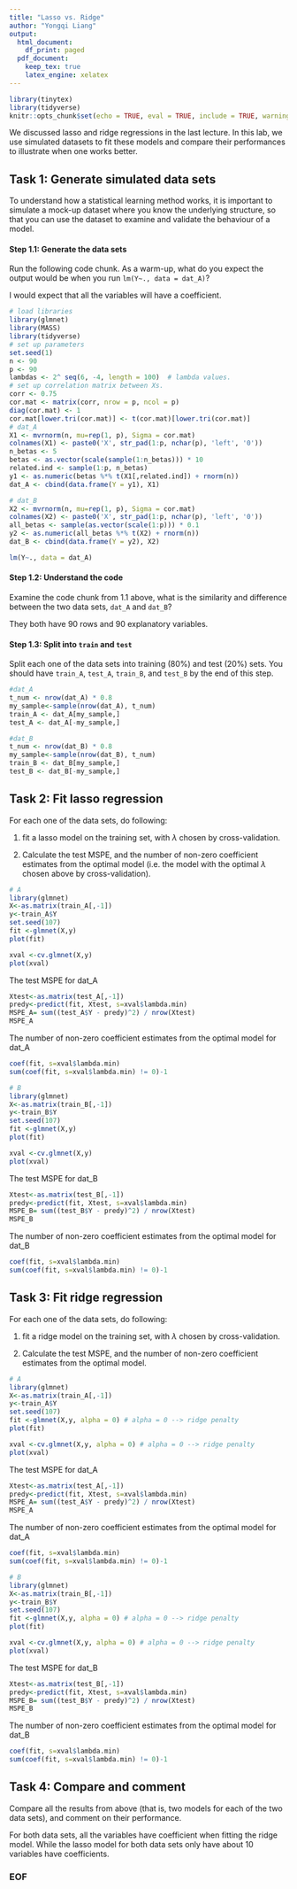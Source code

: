 ---
title: "Lasso vs. Ridge"
author: "Yongqi Liang"
output:
  html_document:
    df_print: paged
  pdf_document:
    keep_tex: true
    latex_engine: xelatex
---

```{r setup, include=FALSE}
library(tinytex)
library(tidyverse)
knitr::opts_chunk$set(echo = TRUE, eval = TRUE, include = TRUE, warning = FALSE, message = FALSE)
```

We discussed lasso and ridge regressions in the last lecture. In this lab, we use simulated datasets to fit these models and compare their performances to illustrate when one works better. 

## Task 1: Generate simulated data sets

To understand how a statistical learning method works, it is important to simulate a mock-up dataset where you know the underlying structure, so that you can use the dataset to examine and validate the behaviour of a model.

#### Step 1.1: Generate the data sets

Run the following code chunk. As a warm-up, what do you expect the output would be when you run `lm(Y~., data = dat_A)`?

I would expect that all the variables will have a coefficient.

```{r}
# load libraries
library(glmnet)
library(MASS)
library(tidyverse)
# set up parameters
set.seed(1) 
n <- 90  
p <- 90  
lambdas <- 2^ seq(6, -4, length = 100)  # lambda values.
# set up correlation matrix between Xs.
corr <- 0.75
cor.mat <- matrix(corr, nrow = p, ncol = p)
diag(cor.mat) <- 1
cor.mat[lower.tri(cor.mat)] <- t(cor.mat)[lower.tri(cor.mat)]
# dat_A
X1 <- mvrnorm(n, mu=rep(1, p), Sigma = cor.mat)
colnames(X1) <- paste0('X', str_pad(1:p, nchar(p), 'left', '0'))
n_betas <- 5
betas <- as.vector(scale(sample(1:n_betas))) * 10
related.ind <- sample(1:p, n_betas)
y1 <- as.numeric(betas %*% t(X1[,related.ind]) + rnorm(n))
dat_A <- cbind(data.frame(Y = y1), X1)

# dat_B
X2 <- mvrnorm(n, mu=rep(1, p), Sigma = cor.mat)
colnames(X2) <- paste0('X', str_pad(1:p, nchar(p), 'left', '0'))
all_betas <- sample(as.vector(scale(1:p))) * 0.1
y2 <- as.numeric(all_betas %*% t(X2) + rnorm(n))
dat_B <- cbind(data.frame(Y = y2), X2)

lm(Y~., data = dat_A)
```

#### Step 1.2: Understand the code

Examine the code chunk from 1.1 above, what is the similarity and difference between the two data sets, `dat_A` and `dat_B`?

They both have 90 rows and 90 explanatory variables.

#### Step 1.3: Split into `train` and `test`

Split each one of the data sets into training (80%) and test (20%) sets. You should have `train_A`, `test_A`, `train_B`, and `test_B` by the end of this step. 
```{r}
#dat_A
t_num <- nrow(dat_A) * 0.8
my_sample<-sample(nrow(dat_A), t_num)
train_A <- dat_A[my_sample,]
test_A <- dat_A[-my_sample,]

#dat_B
t_num <- nrow(dat_B) * 0.8
my_sample<-sample(nrow(dat_B), t_num)
train_B <- dat_B[my_sample,]
test_B <- dat_B[-my_sample,]
```


## Task 2: Fit lasso regression

For each one of the data sets, do following:

   1. fit a lasso model on the training set, with $\lambda$ chosen by cross-validation. 
   
   2. Calculate the test MSPE, and the number of non-zero coefficient estimates from the optimal model (i.e. the model with the optimal $\lambda$ chosen above by cross-validation).
```{r}
# A
library(glmnet)
X<-as.matrix(train_A[,-1])
y<-train_A$Y
set.seed(107) 
fit <-glmnet(X,y)
plot(fit)

xval <-cv.glmnet(X,y)
plot(xval)
```

The test MSPE for dat_A
```{r}
Xtest<-as.matrix(test_A[,-1])
predy<-predict(fit, Xtest, s=xval$lambda.min)
MSPE_A= sum((test_A$Y - predy)^2) / nrow(Xtest)
MSPE_A
```

The number of non-zero coefficient estimates from the optimal model for dat_A
```{r}
coef(fit, s=xval$lambda.min)
sum(coef(fit, s=xval$lambda.min) != 0)-1
```

```{r}
# B
library(glmnet)
X<-as.matrix(train_B[,-1])
y<-train_B$Y
set.seed(107) 
fit <-glmnet(X,y)
plot(fit)

xval <-cv.glmnet(X,y)
plot(xval)
```

The test MSPE for dat_B
```{r}
Xtest<-as.matrix(test_B[,-1])
predy<-predict(fit, Xtest, s=xval$lambda.min)
MSPE_B= sum((test_B$Y - predy)^2) / nrow(Xtest)
MSPE_B
```

The number of non-zero coefficient estimates from the optimal model for dat_B
```{r}
coef(fit, s=xval$lambda.min)
sum(coef(fit, s=xval$lambda.min) != 0)-1
```
   
## Task 3: Fit ridge regression

For each one of the data sets, do following:

   1. fit a ridge model on the training set, with $\lambda$ chosen by cross-validation. 
   
   2. Calculate the test MSPE, and the number of non-zero coefficient estimates from the optimal model.
```{r}
# A
library(glmnet)
X<-as.matrix(train_A[,-1])
y<-train_A$Y
set.seed(107) 
fit <-glmnet(X,y, alpha = 0) # alpha = 0 --> ridge penalty
plot(fit)

xval <-cv.glmnet(X,y, alpha = 0) # alpha = 0 --> ridge penalty
plot(xval)
```

The test MSPE for dat_A
```{r}
Xtest<-as.matrix(test_A[,-1])
predy<-predict(fit, Xtest, s=xval$lambda.min)
MSPE_A= sum((test_A$Y - predy)^2) / nrow(Xtest)
MSPE_A
```

The number of non-zero coefficient estimates from the optimal model for dat_A
```{r}
coef(fit, s=xval$lambda.min)
sum(coef(fit, s=xval$lambda.min) != 0)-1
```

```{r}
# B
library(glmnet)
X<-as.matrix(train_B[,-1])
y<-train_B$Y
set.seed(107) 
fit <-glmnet(X,y, alpha = 0) # alpha = 0 --> ridge penalty
plot(fit)

xval <-cv.glmnet(X,y, alpha = 0) # alpha = 0 --> ridge penalty
plot(xval)
```

The test MSPE for dat_B
```{r}
Xtest<-as.matrix(test_B[,-1])
predy<-predict(fit, Xtest, s=xval$lambda.min)
MSPE_B= sum((test_B$Y - predy)^2) / nrow(Xtest)
MSPE_B
```

The number of non-zero coefficient estimates from the optimal model for dat_B
```{r}
coef(fit, s=xval$lambda.min)
sum(coef(fit, s=xval$lambda.min) != 0)-1
```  

## Task 4: Compare and comment

Compare all the results from above (that is, two models for each of the two data sets), and comment on their performance. 

For both data sets, all the variables have coefficient when fitting the ridge model. While the lasso model for both data sets only have about 10 variables have coefficients. 

### EOF